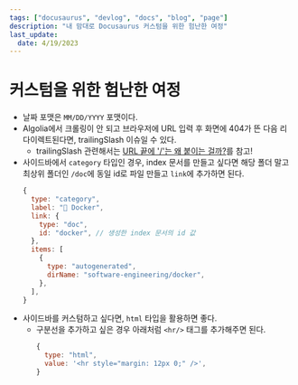 ```yaml
---
tags: ["docusaurus", "devlog", "docs", "blog", "page"]
description: "내 맘대로 Docusaurus 커스텀을 위한 험난한 여정"
last_update:
  date: 4/19/2023
---
```


# 커스텀을 위한 험난한 여정

- 날짜 포맷은 `MM/DD/YYYY` 포맷이다.
- Algolia에서 크롤링이 안 되고 브라우저에 URL 입력 후 화면에 404가 뜬 다음 리다이렉트된다면, trailingSlash 이슈일 수 있다.
  - trailingSlash 관련해서는 [URL 끝에 '/'는 왜 붙이는 걸까?](https://djkeh.github.io/articles/Why-do-we-put-slash-at-the-end-of-URL-kor/)를 참고!
- 사이드바에서 `category` 타입인 경우, index 문서를 만들고 싶다면 해당 폴더 말고 최상위 폴더인 `/doc`에 동일 id로 파일 만들고 `link`에 추가하면 된다.
  ```javascript
  {
    type: "category",
    label: "🐋 Docker",
    link: {
      type: "doc",
      id: "docker", // 생성한 index 문서의 id 값
    },
    items: [
      {
        type: "autogenerated",
        dirName: "software-engineering/docker",
      },
    ],
  }
  ```
- 사이드바를 커스텀하고 싶다면, `html` 타입을 활용하면 좋다.
  - 구분선을 추가하고 싶은 경우 아래처럼 `<hr/>` 태그를 추가해주면 된다.
    ```javascript
    {
      type: "html",
      value: '<hr style="margin: 12px 0;" />',
    }
    ```
